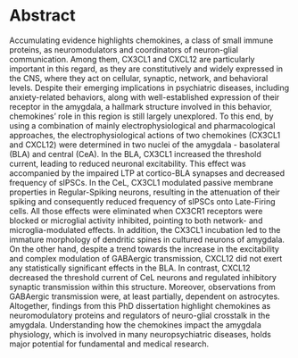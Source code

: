 # Abstract {- .unlisted .unnumbered}


Accumulating evidence highlights chemokines, a class of small immune proteins, as neuromodulators and coordinators of neuron-glial communication.
Among them, CX3CL1 and CXCL12 are particularly important in this regard, as they are constitutively and widely expressed in the CNS, where they act on cellular, synaptic, network, and behavioral levels.
Despite their emerging implications in psychiatric diseases, including anxiety-related behaviors, along with well-established expression of their receptor in the amygdala, a hallmark structure involved in this behavior, <!--- As their receptors, CXCR4 and CX3CR1, are relatively densely present in the amygdala [@banisadr_2002a; @harrison_1998; @stumm_2002; @stumm_2003; @tarozzo_2003], the critical region in the development of many neuropsychiatric disorders, the electrophysiological consequences of their activation were explored.--> chemokines' role in this region is still largely unexplored.
To this end,  by using a combination of mainly electrophysiological and pharmacological approaches, the electrophysiological actions of two chemokines (CX3CL1 and CXCL12) were determined in two nuclei of the amygdala - basolateral (BLA) and central (CeA).
In the BLA, CX3CL1 increased the threshold current, leading to reduced neuronal excitability. 
This effect was accompanied by the impaired LTP at cortico-BLA synapses and decreased frequency of sIPSCs.
In the CeL, CX3CL1 modulated passive membrane properties in Regular-Spiking neurons, resulting in the attenuation of their spiking and consequently reduced frequency of sIPSCs onto Late-Firing cells.
All those effects were eliminated when CX3CR1 receptors were blocked or microglial activity inhibited, pointing to both network- and microglia-modulated effects.
In addition, the CX3CL1 incubation led to the immature morphology of dendritic spines in cultured neurons of amygdala.
On the other hand, despite a trend towards the increase in the excitability and complex modulation of GABAergic transmission, CXCL12 did not exert any statistically significant effects in the BLA.
In contrast, CXCL12 decreased the threshold current of CeL neurons and regulated inhibitory synaptic transmission within this structure.
Moreover, observations from GABAergic transmission were, at least partially, dependent on astrocytes.
Altogether, findings from this PhD dissertation highlight chemokines as neuromodulatory proteins and regulators of neuro-glial crosstalk in the amygdala.
Understanding how the chemokines impact the amygdala physiology, which is involved in many neuropsychiatric diseases, holds major potential for fundamental and medical research.
<!-- Continued investigation in this vein will hopefully begin to reveal novel avenues for treatment as well as improve the identification of those as risk
-->

\newpage

